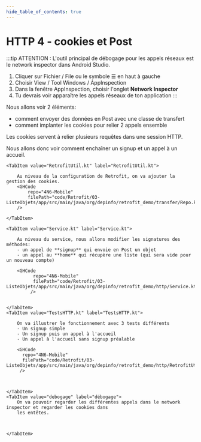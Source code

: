 ```yaml
---
hide_table_of_contents: true
---
```


# HTTP 4 - cookies et Post

:::tip
ATTENTION : L'outil principal de débogage pour les appels réseaux est le network inspector dans Android Studio.
1. Cliquer sur Fichier / File ou le symbole  ☰ en haut à gauche
2. Choisir View / Tool Windows / AppInspection
3. Dans la fenêtre AppInspection, choisir l'onglet **Network Inspector**
4. Tu devrais voir apparaître les appels réseaux de ton application
:::

Nous allons voir 2 éléments:
- comment envoyer des données en Post avec une classe de transfert
- comment implanter les cookies pour relier 2 appels ensemble


Les cookies servent à relier plusieurs requêtes dans une session HTTP.

Nous allons donc voir comment enchaîner un signup et un appel à un accueil.


<Tabs queryString="recette-activite">


    <TabItem value="RetrofitUtil.kt" label="RetrofitUtil.kt">

        Au niveau de la configuration de Retrofit, on va ajouter la gestion des cookies.
        <GHCode
            repo="4N6-Mobile"
            filePath="code/Retrofit/03-ListeObjets/app/src/main/java/org/depinfo/retrofit_demo/transfer/Repo.kt"
        />

    </TabItem>

    <TabItem value="Service.kt" label="Service.kt">

        Au niveau du service, nous allons modifier les signatures des méthodes:
        - un appel de **signup** qui envoie en Post un objet
        - un appel au **home** qui récupère une liste (qui sera vide pour un nouveau compte)

        <GHCode
              repo="4N6-Mobile"
              filePath="code/Retrofit/03-ListeObjets/app/src/main/java/org/depinfo/retrofit_demo/http/Service.kt"
             />


    </TabItem>
    <TabItem value="TestsHTTP.kt" label="TestsHTTP.kt">

        On va illustrer le fonctionnement avec 3 tests différents
        - Un signup simple
        - Un signup puis un appel à l'accueil
        - Un appel à l'accueil sans signup préalable

        <GHCode
          repo="4N6-Mobile"
          filePath="code/Retrofit/03-ListeObjets/app/src/main/java/org/depinfo/retrofit_demo/http/RetrofitUtil.kt"
         />



    </TabItem>
    <TabItem value="debogage" label="débogage">
        On va pouvoir regarder les différentes appels dans le network inspector et regarder les cookies dans
        les entêtes.



    </TabItem>


</Tabs>